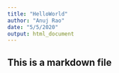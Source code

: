 ```yaml
---
title: "HelloWorld"
author: "Anuj Rao"
date: "5/5/2020"
output: html_document
---
```


## This is a markdown file
